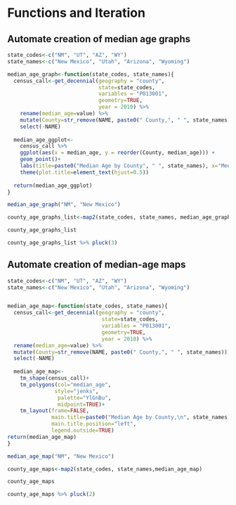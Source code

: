 # Functions and Iteration

## Automate creation of median age graphs

```r
state_codes<-c("NM", "UT", "AZ", "WY")
state_names<-c("New Mexico", "Utah", "Arizona", "Wyoming")

median_age_graph<-function(state_codes, state_names){
  census_call<-get_decennial(geography = "county",
                             state=state_codes,
                             variables = "P013001", 
                             geometry=TRUE,
                             year = 2010) %>% 
    rename(median_age=value) %>% 
    mutate(County=str_remove(NAME, paste0(" County,", " ", state_names))) %>% 
    select(-NAME)
  
  median_age_ggplot<-
    census_call %>%
    ggplot(aes(x = median_age, y = reorder(County, median_age))) + 
    geom_point()+
    labs(title=paste0("Median Age by County", " ", state_names), x="Median Age", y="County")+
    theme(plot.title=element_text(hjust=0.5))
  
  return(median_age_ggplot)
}

median_age_graph("NM", "New Mexico")

county_age_graphs_list<-map2(state_codes, state_names, median_age_graph)

county_age_graphs_list

county_age_graphs_list %>% pluck(3)
```

## Automate creation of median-age maps 

```r

state_codes<-c("NM", "UT", "AZ", "WY")
state_names<-c("New Mexico", "Utah", "Arizona", "Wyoming")


median_age_map<-function(state_codes, state_names){
  census_call<-get_decennial(geography = "county",
                              state=state_codes,
                              variables = "P013001", 
                              geometry=TRUE,
                              year = 2010) %>% 
  rename(median_age=value) %>% 
  mutate(County=str_remove(NAME, paste0(" County,", " ", state_names))) %>% 
  select(-NAME)
  
  median_age_map<-
    tm_shape(census_call)+
    tm_polygons(col="median_age",
               style="jenks",
                palette="YlGnBu", 
                midpoint=TRUE)+
    tm_layout(frame=FALSE, 
              main.title=paste0("Median Age by County,\n", state_names),  
              main.title.position="left", 
              legend.outside=TRUE)
return(median_age_map)
}

median_age_map("NM", "New Mexico")

county_age_maps<-map2(state_codes, state_names,median_age_map)

county_age_maps

county_age_maps %>% pluck(2)

```
